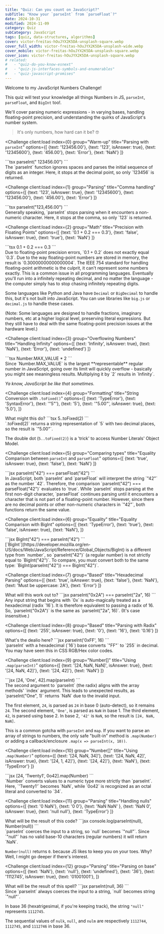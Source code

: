 ```yaml
---
title: "Quiz: Can you count on JavaScript?"
subTitle: "Know your `parseInt` from `parseFloat`?"
date: 2024-10-31
modified: 2024-11-09
category: Quiz
subCategory: JavaScript
tags: [quiz, data-structures, algorithms]
cover: victor-freitas-hOuJYX2K5DA-unsplash-square.webp
cover_full_width: victor-freitas-hOuJYX2K5DA-unsplash-wide.webp
cover_mobile: victor-freitas-hOuJYX2K5DA-unsplash-square.webp
cover_icon: victor-freitas-hOuJYX2K5DA-unsplash-square.webp
# related:
#   - "quiz-do-you-know-esnext"
#   - "quiz-js-interfaces-symbols-and-enumerables"
#   - "quiz-javascript-promises"
---
```



<QuizUI>

Welcome to my JavaScript Numbers Challenge!

This quiz will test your knowledge all things Numbers in JS, `parseInt`, `parseFloat`, and `BigInt` too!.

We'll cover parsing numeric expressions - in varying bases, handling floating-point precision, and understanding the quirks of JavaScript's number system.

> It's only numbers, how hard can it be? 🤓

<Challenge
  client:load
  index={0}
  group="Warm-up"
  title="Parsing with `parseInt`"
  options={[
    {text: '123456.00'},
    {text: '123', isAnswer: true},
    {text: '12345600'},
    {text: '456.00'},
    {text: 'Error'},
    {text: 'NaN'}
  ]}
>
  <slot name="question">
  <div className="question">
    ```tsx
    parseInt(" 123456.00")
    ```
  </div>
  </slot>

  <slot name='explanation'>
  <div className="explanation">
  The `parseInt` function ignores spaces and parses the initial sequence of digits as an integer. Here, it stops at the decimal point, so only `123456` is returned.
  </div>
  </slot>
</Challenge>

<Challenge
  client:load
  index={1}
  group="Parsing"
  title="Comma handling"
  options={[
    {text: '123', isAnswer: true},
    {text: '12345600'},
    {text: '123456.00'},
    {text: '456.00'},
    {text: 'Error'}
  ]}
>
  <slot name="question">
  <div className="question">
    ```tsx
    parseInt("123,456.00")
    ```
  </div>
  </slot>

  <slot name='explanation'>
  <div className="explanation">
  Generally speaking, `parseInt` stops parsing when it encounters a non-numeric character. Here, it stops at the comma, so only `123` is returned.
  </div>
  </slot>
</Challenge>

<Challenge
  client:load
  index={2}
  group="Math"
  title="Precision with Floating Points"
  options={[
    {text: '0.1 + 0.2 === 0.3'},
    {text: 'false', isAnswer: true},
    {text: 'true'},
    {text: 'NaN'}
  ]}
>
  <slot name="question">
  <div className="question">
    ```tsx
    0.1 + 0.2 === 0.3
    ```
  </div>
  </slot>

  <slot name='explanation'>
  <div className="explanation">
  Due to floating-point precision errors, `0.1 + 0.2` does not exactly equal `0.3`. Due to the way floating-point numbers are stored in memory, the result is `0.30000000000000004`. The IEEE 754 standard for handling floating-point arithmetic is the culprit, it can't represent some numbers exactly. This is a common issue in all programming languages. Eventually you'll run into a infinitely repeating decimal, and no matter the language - the computer simply has to stop chasing infinitely repeating digits.

  Some languages like Python and Java have `Decimal` or `BigDecimal` to handle this, but it's not built into JavaScript. You can use libraries like `big.js` or `decimal.js` to handle these cases.

  (Note: Some languages are designed to handle fractions, imaginary numbers, etc at a higher logical level, preserving literal expressions. But they still have to deal with the same floating-point precision issues at the hardware level.)
  </div>
  </slot>
</Challenge>

<Challenge
  client:load
  index={3}
  group="Overflowing Numbers"
  title="Handling Infinity"
  options={[
    {text: 'Infinity', isAnswer: true},
    {text: 'NaN'},
    {text: 'Error'},
    {text: 'undefined'}
  ]}
>
  <slot name="question">
  <div className="question">
    ```tsx
    Number.MAX_VALUE * 2
    ```
  </div>
  </slot>

  <slot name='explanation'>
  <div className="explanation">
  Since `Number.MAX_VALUE` is the largest **representable** regular number in JavaScript, going over its limit will quickly overflow - basically you might see meaningless results. Multiplying it by `2` results in `Infinity`.
  
  *Ya know, JavaScript be like that sometimes.*
  </div>
  </slot>
</Challenge>

<Challenge
  client:load
  index={4}
  group="Formatting"
  title="String Conversion with `.toFixed()`"
  options={[
    {text: 'TypeError'},
    {text: 'SyntaxError'},
    {text: '"5"'},
    {text: '5'},
    {text: '"5.00"', isAnswer: true},
    {text: '5.0'},
  ]}
>
  <slot name="question">
  <div className="question">
    What might this do?
    ```tsx
    5..toFixed(2)
    ```
  </div>
  </slot>

  <slot name='explanation'>
  <div className="explanation">
  `.toFixed(2)` returns a string representation of `5` with two decimal places, so the result is `"5.00"`.

  The double dot (`5..toFixed(2)`) is a 'trick' to access Number Literals' Object Model.

  </div>
  </slot>
</Challenge>

<Challenge
  client:load
  index={5}
  group="Comparing types"
  title="Equality Comparison between `parseInt` and `parseFloat`"
  options={[
    {text: 'true', isAnswer: true},
    {text: 'false'},
    {text: 'NaN'}
  ]}
>
  <slot name="question">
  <div className="question">
    ```jsx
    parseInt("42") === parseFloat("42")
    ```
  </div>
  </slot>

  <slot name='explanation'>
  <div className="explanation">
  In JavaScript, both `parseInt` and `parseFloat` will interpret the string `"42"` as the number `42`. Therefore, the comparison `parseInt("42") === parseFloat("42")` evaluates to `true`. While `parseInt` stops parsing at the first non-digit character, `parseFloat` continues parsing until it encounters a character that is not part of a floating-point number. However, since there are no decimal points or other non-numeric characters in `"42"`, both functions return the same value.
  </div>
  </slot>
</Challenge>

<Challenge
  client:load
  index={6}
  group="Equality"
  title="Equality Comparison with BigInt"
  options={[
    {text: 'TypeError'},
    {text: 'true'},
    {text: 'false', isAnswer: true},
    {text: 'NaN'},
  ]}
>
  <slot name="question">
  <div className="question">
    ```jsx
    BigInt("42") === parseInt("42")
    ```
  </div>
  </slot>

  <slot name='explanation'>
  <div className="explanation">
  [`BigInt`](https://developer.mozilla.org/en-US/docs/Web/JavaScript/Reference/Global_Objects/BigInt) is a different type from `number`, so `parseInt("42")` (a regular number) is not strictly equal to `BigInt("42")`. To compare, you must convert both to the same type: `BigInt(parseInt("42")) === BigInt("42")`.
  </div>
  </slot>
</Challenge>

<Challenge
  client:load
  index={7}
  group="Based"
  title="Hexadecimal Parsing"
  options={[
    {text: 'true', isAnswer: true},
    {text: 'false'},
    {text: 'NaN'},
    {text: 'Must be uppercase: 2A'},
    {text: 'Error'}
  ]}
>
  <slot name="question">
  <div className="question">
    What will this work out to?
    ```jsx
    parseInt("0x2A") === parseInt("2a", 16)
    ```
  </div>
  </slot>

  <slot name='explanation'>
  <div className="explanation">
  Any input string that begins with `0x` is auto-magically treated as a hexadecimal (radix `16`).
  It is therefore equivalent to passing a radix of 16. So, `parseInt("0x2A")` is the same as `parseInt("2a", 16)`. (It's case insensitive.)
  </div>
  </slot>
</Challenge>

<Challenge
  client:load
  index={8}
  group="Based"
  title="Parsing with Radix"
  options={[
    {text: '255', isAnswer: true},
    {text: '0'},
    {text: '16'},
    {text: '0.16'}
  ]}
>
  <slot name="question">
  <div className="question">
    What's the dealio here?
    ```jsx
    parseInt('0xFF', 16)
    ```
  </div>
  </slot>

  <slot name='explanation'>
  <div className="explanation">
  `parseInt` with a hexadecimal (`16`) base converts `"FF"` to `255` in decimal. You may have seen this in CSS RGB/Hex color codes.
  </div>
  </slot>
</Challenge>

<Challenge
  client:load
  index={9}
  group="Number[]"
  title="Using `.map(parseInt)`"
  options={[
    {text: '[24, NaN, NaN]', isAnswer: true},
    {text: '[24, NaN, 42]'},
    {text: '[24, 42]'},
    {text: 'NaN'}
  ]}
>
  <slot name="question">
  <div className="question">
    ```jsx
    [24, 'One', 42].map(parseInt)
    ```
  </div>
  </slot>

  <slot name='explanation'>
  <div className="explanation">
  The second argument to `parseInt` (the radix) aligns with the array methods' `index` argument. This leads to unexpected results, as `parseInt("One", 1)` returns `NaN` due to the invalid input.

  The first element, `24`, is parsed as `24` in base 0 (auto-detect), so it remains `24`. The second element, `'One'`, is parsed as `NaN` in base 1. The third element, `42`, is parsed using base 2. In base 2, `'42'` is `NaN`, so the result is `[24, NaN, NaN]`.

  This is a common gotcha with `parseInt` and `map`. If you want to parse an array of strings to numbers, the only safe "built-in" method is `.map(Number)` or adding a callback/enclosure `.map(x => parseInt(x, 10))`.
  </div>
  </slot>
</Challenge>

<Challenge
  client:load
  index={10}
  group="Number[]"
  title="Using `.map(Number)`"
  options={[
    {text: '[24, NaN, 34]'},
    {text: '[24, NaN, 42]', isAnswer: true},
    {text: '[24, 1, 42]'},
    {text: '[24, 42]'},
    {text: 'NaN'},
    {text: 'TypeError'}
  ]}
>
  <slot name="question">
  <div className="question">
    ```jsx
    [24, 'Twenty1', 0o42].map(Number)
    ```
  </div>
  </slot>

  <slot name='explanation'>
  <div className="explanation">
  `Number` converts values to a numeric type more strictly than `parseInt`. Here, `'Twenty1'` becomes `NaN`, while `0o42` is recognized as an octal literal and converted to `34`.
  </div>
  </slot>
</Challenge>

<Challenge
  client:load
  index={11}
  group="Parsing"
  title="Handling nulls"
  options={[
    {text: '0 NaN'},
    {text: '0 0'},
    {text: 'NaN NaN' },
    {text: 'NaN 0', isAnswer: true},
    {text: 'null null'},
    {text: 'TypeError'}
  ]}
>
  <slot name="question">
  <div className="question">
    What will be the result of this code?
    ```jsx
    console.log(parseInt(null), Number(null))
    ```
  </div>
  </slot>

  <slot name='explanation'>
  <div className="explanation">
  `parseInt` coerces the input to a string, so `null` becomes `"null"`. Since `"null"` has no valid base-10 characters (regular numbers) it will return `NaN`.
  
  `Number(null)` returns `0`. because JS likes to keep you on your toes.
  Why? Well, I might go deeper if there's interest.
  </div>
  </slot>
</Challenge>

<Challenge
  client:load
  index={12}
  group="Parsing"
  title="Parsing on base"
  options={[
    {text: 'NaN'},
    {text: 'null'},
    {text: 'undefined'},
    {text: '36'},
    {text: '1112745', isAnswer: true},
    {text: '01001001'},
  ]}
>
  <slot name="question">
  <div className="question">
    What will be the result of this spell?
    ```jsx
    parseInt(null, 36)
    ```
  </div>
  </slot>

  <slot name='explanation'>
  <div className="explanation">
  Since `parseInt` always coerces the input to a string, `null` becomes string `"null"`.
  
  In base 36 (hexatrigesimal, if you're keeping track), the string `"null"` represents `1112745`.

  The sequential values of `nulk`, `null`, and `nulm` are respectively `1112744`, `1112745`, and `1112746` in base 36.
  </div>
  </slot>
</Challenge>

</QuizUI>
